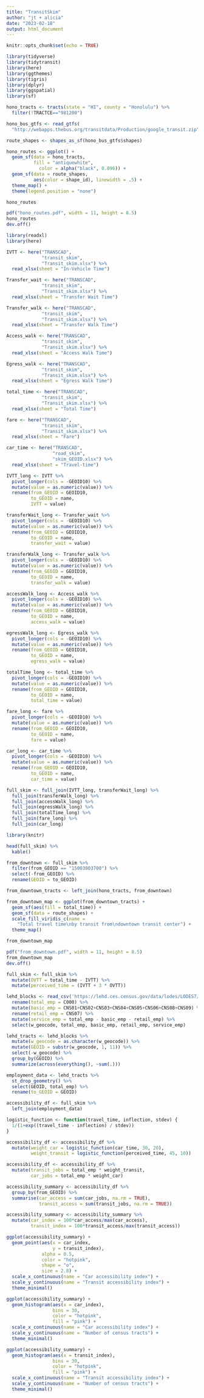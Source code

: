 ```yaml
---
title: "TransitSkim"
author: "jt + alicia"
date: "2023-02-18"
output: html_document
---
```


```r
knitr::opts_chunk$set(echo = TRUE)
```

```r
library(tidyverse)
library(tidytransit)
library(here)
library(ggthemes)
library(tigris)
library(dplyr)
library(ggspatial)
library(sf)

hono_tracts <- tracts(state = "HI", county = "Honolulu") %>% 
  filter(!TRACTCE=="981200")

```
```r

hono_bus_gtfs <- read_gtfs(
  "http://webapps.thebus.org/transitdata/Production/google_transit.zip")

route_shapes <- shapes_as_sf(hono_bus_gtfs$shapes)

```

```r
hono_routes <- ggplot() +
  geom_sf(data = hono_tracts,
          fill = "antiquewhite",
            color = alpha("black", 0.096)) +
  geom_sf(data = route_shapes,
          aes(color = shape_id), linewidth = .5) +
  theme_map() +
  theme(legend.position = "none")

hono_routes

pdf("hono_routes.pdf", width = 11, height = 8.5)
hono_routes
dev.off()
```
```r
library(readxl)
library(here)

IVTT <- here("TRANSCAD",
             "transit_skim",
             "Transit_skim.xlsx") %>%
  read_xlsx(sheet = "In-Vehicle Time")

Transfer_wait <- here("TRANSCAD",
             "transit_skim",
             "Transit_skim.xlsx") %>%
  read_xlsx(sheet = "Transfer Wait Time")

Transfer_walk <- here("TRANSCAD",
             "transit_skim",
             "Transit_skim.xlsx") %>%
  read_xlsx(sheet = "Transfer Walk Time")

Access_walk <- here("TRANSCAD",
             "transit_skim",
             "Transit_skim.xlsx") %>%
  read_xlsx(sheet = "Access Walk Time")

Egress_walk <- here("TRANSCAD",
             "transit_skim",
             "Transit_skim.xlsx") %>%
  read_xlsx(sheet = "Egress Walk Time")

total_time <- here("TRANSCAD",
             "transit_skim",
             "Transit_skim.xlsx") %>%
  read_xlsx(sheet = "Total Time")

fare <- here("TRANSCAD",
             "transit_skim",
             "Transit_skim.xlsx") %>% 
  read_xlsx(sheet = "Fare")

car_time <- here("TRANSCAD",
                 "road_skim",
                 "skim_GEOID.xlsx") %>% 
  read_xlsx(sheet = "Travel-time")


```


```r
IVTT_long <- IVTT %>% 
  pivot_longer(cols = -GEOID10) %>% 
  mutate(value = as.numeric(value)) %>% 
  rename(from_GEOID = GEOID10,
         to_GEOID = name,
         IVTT = value)

transferWait_long <- Transfer_wait %>% 
  pivot_longer(cols = -GEOID10) %>% 
  mutate(value = as.numeric(value)) %>% 
  rename(from_GEOID = GEOID10,
         to_GEOID = name,
         transfer_wait = value)

transferWalk_long <- Transfer_walk %>% 
  pivot_longer(cols = -GEOID10) %>% 
  mutate(value = as.numeric(value)) %>% 
  rename(from_GEOID = GEOID10,
         to_GEOID = name,
         transfer_walk = value)

accessWalk_long <- Access_walk %>% 
  pivot_longer(cols = -GEOID10) %>% 
  mutate(value = as.numeric(value)) %>% 
  rename(from_GEOID = GEOID10,
         to_GEOID = name,
         access_walk = value)

egressWalk_long <- Egress_walk %>% 
  pivot_longer(cols = -GEOID10) %>% 
  mutate(value = as.numeric(value)) %>% 
  rename(from_GEOID = GEOID10,
         to_GEOID = name,
         egress_walk = value)

totalTime_long <- total_time %>% 
  pivot_longer(cols = -GEOID10) %>% 
  mutate(value = as.numeric(value)) %>% 
  rename(from_GEOID = GEOID10,
         to_GEOID = name,
         total_time = value)

fare_long <- fare %>% 
  pivot_longer(cols = -GEOID10) %>% 
  mutate(value = as.numeric(value)) %>% 
  rename(from_GEOID = GEOID10,
         to_GEOID = name,
         fare = value)

car_long <- car_time %>% 
  pivot_longer(cols = -GEOID10) %>% 
  mutate(value = as.numeric(value)) %>% 
  rename(from_GEOID = GEOID10,
         to_GEOID = name,
         car_time = value)
```
```r
full_skim <- full_join(IVTT_long, transferWait_long) %>% 
  full_join(transferWalk_long) %>% 
  full_join(accessWalk_long) %>% 
  full_join(egressWalk_long) %>% 
  full_join(totalTime_long) %>% 
  full_join(fare_long) %>% 
  full_join(car_long)
```
```r
library(knitr)

head(full_skim) %>% 
  kable()
```


```r
from_downtown <- full_skim %>% 
  filter(from_GEOID == "15003003700") %>% 
  select(-from_GEOID) %>% 
  rename(GEOID = to_GEOID)

```

```r
from_downtown_tracts <- left_join(hono_tracts, from_downtown)
```
```r
from_downtown_map <- ggplot(from_downtown_tracts) +
  geom_sf(aes(fill = total_time)) +
  geom_sf(data = route_shapes) +
  scale_fill_viridis_c(name = 
    "Total travel time\nby transit from\ndowntown transit center") +
  theme_map()

from_downtown_map
```
```r
pdf("from_downtown.pdf", width = 11, height = 8.5)
from_downtown_map
dev.off()
```

```r
full_skim <- full_skim %>% 
  mutate(OVTT = total_time - IVTT) %>% 
  mutate(perceived_time = (IVTT + 3 * OVTT))
```


```r
lehd_blocks <- read_csv('https://lehd.ces.census.gov/data/lodes/LODES7/hi/wac/hi_wac_S000_JT00_2019.csv.gz', show_col_types = FALSE) %>%
  rename(total_emp = C000) %>%
  mutate(basic_emp = CNS01+CNS02+CNS03+CNS04+CNS05+CNS06+CNS08+CNS09) %>%
  rename(retail_emp = CNS07) %>%
  mutate(service_emp = total_emp - basic_emp - retail_emp) %>%
  select(w_geocode, total_emp, basic_emp, retail_emp, service_emp)
```

```r
lehd_tracts <- lehd_blocks %>%
  mutate(w_geocode = as.character(w_geocode)) %>%
  mutate(GEOID = substr(w_geocode, 1, 11)) %>%
  select(-w_geocode) %>%
  group_by(GEOID) %>%
  summarize(across(everything(), ~sum(.)))
```

```r
employment_data <- lehd_tracts %>% 
  st_drop_geometry() %>%
  select(GEOID, total_emp) %>%
  rename(to_GEOID = GEOID)
```

```r
accessibility_df <- full_skim %>%
  left_join(employment_data)
```
```r
logistic_function <- function(travel_time, inflection, stdev) {
  1/(1+exp((travel_time - inflection) / stdev))
}
```

```r
accessibility_df <- accessibility_df %>%
  mutate(weight_car = logistic_function(car_time, 30, 20),
         weight_transit = logistic_function(perceived_time, 45, 10))
```

```r
accessibility_df <- accessibility_df %>%
  mutate(transit_jobs = total_emp * weight_transit,
         car_jobs = total_emp * weight_car)
```

```r
accessibility_summary <- accessibility_df %>%
  group_by(from_GEOID) %>%
  summarise(car_access = sum(car_jobs, na.rm = TRUE),
            transit_access = sum(transit_jobs, na.rm = TRUE))
```


```r
accessibility_summary <- accessibility_summary %>%
  mutate(car_index = 100*car_access/max(car_access),
         transit_index = 100*transit_access/max(transit_access))
```



```r
ggplot(accessibility_summary) +
  geom_point(aes(x = car_index,
                 y = transit_index),
             alpha = 0.5,
             color = "hotpink",
             shape = "o",
             size = 2.8) +
  scale_x_continuous(name = "Car accessibility index") +
  scale_y_continuous(name = "Transit accessibility index") +
  theme_minimal()
```

```r
ggplot(accessibility_summary) +
  geom_histogram(aes(x = car_index),
                 bins = 30,
                 color = "hotpink",
                 fill = "pink") +
  scale_x_continuous(name = "Car accessibility index") +
  scale_y_continuous(name = "Number of census tracts") +
  theme_minimal()
```
```r
ggplot(accessibility_summary) +
  geom_histogram(aes(x = transit_index),
                 bins = 30,
                 color = "hotpink",
                 fill = "pink") +
  scale_x_continuous(name = "Transit accessibility index") +
  scale_y_continuous(name = "Number of census tracts") +
  theme_minimal()
```

